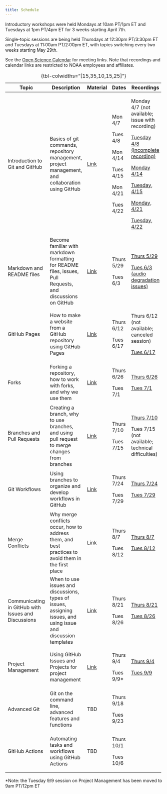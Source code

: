 ```yaml
---
title: Schedule
---
```


Introductory workshops were held Mondays at 10am PT/1pm ET and Tuesdays at 1pm PT/4pm ET for 3 weeks starting April 7th.

Single-topic sessions are being held Thursdays at 12:30pm PT/3:30pm ET and Tuesdays at 11:00am PT/2:00pm ET, with topics switching every two weeks starting May 29th.

See the [Open Science Calendar](https://calendar.google.com/calendar/u/0?cid=Y185MTZiNjk0OGVmMmVlOGI3ZDQ5YzI4NjYxZWZjMDc5ODMwM2MyNzQyYmUzOTljOTI5MGZhMDJkOTMyMGM3NjllQGdyb3VwLmNhbGVuZGFyLmdvb2dsZS5jb20) for meeting links. Note that recordings and calendar links are restricted to NOAA employees and affiliates.

+-----------------------------------------------------+-----------------------------------------------------------------------------------------------------------------+---------------------------------------------+------------+-----------------------------------------------------------------------------------------------------------------------------+
| Topic                                               | Description                                                                                                     | Material                                    | Dates      | Recordings                                                                                                                  |
+=====================================================+=================================================================================================================+=============================================+============+=============================================================================================================================+
| Introduction to Git and GitHub                      | Basics of git commands, repository management, project management, and collaboration using GitHub               | [Link](intro/intro.qmd)                     | Mon 4/7    | Monday 4/7 (not available; issue with recording)                                                                            |
|                                                     |                                                                                                                 |                                             |            |                                                                                                                             |
|                                                     |                                                                                                                 |                                             | Tues 4/8   | [Tuesday 4/8 (Incomplete recording)](https://drive.google.com/file/d/1rjvIRgexOe2D2l5fFf9GhXsQncWX6UYK/view?usp=drive_link) |
|                                                     |                                                                                                                 |                                             |            |                                                                                                                             |
|                                                     |                                                                                                                 |                                             | Mon 4/14   | [Monday 4/14](https://drive.google.com/file/d/1QZc8ixRZyUKyZoTyb_ERk7PeHWbi85aF/view?usp=sharing)                           |
|                                                     |                                                                                                                 |                                             |            |                                                                                                                             |
|                                                     |                                                                                                                 |                                             | Tues 4/15  | [Tuesday, 4/15](https://drive.google.com/file/d/1goH2jSuRZ17U1kCRe79M_LaQpWNDMtE4/view?usp=sharing)                         |
|                                                     |                                                                                                                 |                                             |            |                                                                                                                             |
|                                                     |                                                                                                                 |                                             | Mon 4/21   | [Monday, 4/21](https://drive.google.com/file/d/1-JuvFqiaDgLKB6sY_6AAgZC29dzwxI94/view?usp=drive_link)                       |
|                                                     |                                                                                                                 |                                             |            |                                                                                                                             |
|                                                     |                                                                                                                 |                                             | Tues 4/22  | [Tuesday, 4/22](https://drive.google.com/file/d/18iDAN_KNsGyS5YJH2std6uh3-5poRCGF/view?usp=sharing)                         |
+-----------------------------------------------------+-----------------------------------------------------------------------------------------------------------------+---------------------------------------------+------------+-----------------------------------------------------------------------------------------------------------------------------+
| Markdown and README files                           | Become familiar with markdown formatting for README files, issues, Pull Requests, and discussions on GitHub     | [Link](markdown/markdown.qmd)               | Thurs 5/29 | [Thurs 5/29](https://drive.google.com/file/d/1OC1kFU4mzVgWsBLFY5Ft6rWW6518zlax/view?usp=sharing)                            |
|                                                     |                                                                                                                 |                                             |            |                                                                                                                             |
|                                                     |                                                                                                                 |                                             | Tues 6/3   | [Tues 6/3 (audio degradation issues)](https://drive.google.com/file/d/1hy-ztB-uujfK1-9_JQDJ7-qt-pbtBpK0/view?usp=sharing)   |
+-----------------------------------------------------+-----------------------------------------------------------------------------------------------------------------+---------------------------------------------+------------+-----------------------------------------------------------------------------------------------------------------------------+
| GitHub Pages                                        | How to make a website from a GitHub repository using GitHub Pages                                               | [Link](github-pages/github-pages.qmd)       | Thurs 6/12 | Thurs 6/12 (not available; canceled session)                                                                                |
|                                                     |                                                                                                                 |                                             |            |                                                                                                                             |
|                                                     |                                                                                                                 |                                             | Tues 6/17  | [Tues 6/17](https://drive.google.com/file/d/1hDRPGPLQb9lSEDB8ORs44HzZBIl3XcGQ/view?usp=sharing)                             |
+-----------------------------------------------------+-----------------------------------------------------------------------------------------------------------------+---------------------------------------------+------------+-----------------------------------------------------------------------------------------------------------------------------+
| Forks                                               | Forking a repository, how to work with forks, and why we use them                                               | [Link](forking/forking.qmd)                 | Thurs 6/26 | [Thurs 6/26](https://drive.google.com/file/d/1KgOj8W6XwZ8Y9LyPjMkgLFmGcSTXtMC9/view?usp=sharing)                            |
|                                                     |                                                                                                                 |                                             |            |                                                                                                                             |
|                                                     |                                                                                                                 |                                             | Tues 7/1   | [Tues 7/1](https://drive.google.com/file/d/1HgGkgK-M-LVv9NPqzCdzkrhhZwXlhGFz/view?usp=sharing)                              |
+-----------------------------------------------------+-----------------------------------------------------------------------------------------------------------------+---------------------------------------------+------------+-----------------------------------------------------------------------------------------------------------------------------+
| Branches and Pull Requests                          | Creating a branch, why to use branches, and using pull request to merge changes from branches                   | [Link](branches/branches.qmd)               | Thurs 7/10 | [Thurs 7/10](https://drive.google.com/file/d/1F7h77D3Ay2caiiZfoXRnLuDeJOlmoqos/view?usp=sharing)                            |
|                                                     |                                                                                                                 |                                             |            |                                                                                                                             |
|                                                     |                                                                                                                 |                                             | Tues 7/15  | Tues 7/15 (not available; technical difficulties)                                                                           |
+-----------------------------------------------------+-----------------------------------------------------------------------------------------------------------------+---------------------------------------------+------------+-----------------------------------------------------------------------------------------------------------------------------+
| Git Workflows                                       | Using branches to organize and develop workflows in GitHub                                                      | [Link](workflows/workflows.qmd)             | Thurs 7/24 | [Thurs 7/24](https://drive.google.com/file/d/1RZoqdNiCTOREArU_t38Q0ZIx1J-FhF5e/view?usp=sharing)                            |
|                                                     |                                                                                                                 |                                             |            |                                                                                                                             |
|                                                     |                                                                                                                 |                                             | Tues 7/29  | [Tues 7/29](https://drive.google.com/file/d/10rDJj9UBcXV5hX-Ozy1notBElvLRZucX/view?usp=sharing)                             |
+-----------------------------------------------------+-----------------------------------------------------------------------------------------------------------------+---------------------------------------------+------------+-----------------------------------------------------------------------------------------------------------------------------+
| Merge Conflicts                                     | Why merge conflicts occur, how to address them, and best practices to avoid them in the first place             | [Link](merge-conflicts/merge-conflicts.qmd) | Thurs 8/7  | [Thurs 8/7](https://drive.google.com/file/d/14MxwT_XLbIfFGhLrkT3MhoLOyXtgMcuk/view?usp=sharing)                             |
|                                                     |                                                                                                                 |                                             |            |                                                                                                                             |
|                                                     |                                                                                                                 |                                             | Tues 8/12  | [Tues 8/12](https://drive.google.com/file/d/1UhEEXm5qAtD3HEYEqpYQ4Tw-C-Tj0gJy/view?usp=sharing)                             |
+-----------------------------------------------------+-----------------------------------------------------------------------------------------------------------------+---------------------------------------------+------------+-----------------------------------------------------------------------------------------------------------------------------+
| Communicating in GitHub with Issues and Discussions | When to use issues and discussions, types of issues, assigning issues, and using issue and discussion templates | [Link](issues/issues.qmd)                   | Thurs 8/21 | [Thurs 8/21](https://drive.google.com/file/d/19mXzVkXlWf6oNyPBIfRvLw71sukhSIAs/view?usp=sharing)                            |
|                                                     |                                                                                                                 |                                             |            |                                                                                                                             |
|                                                     |                                                                                                                 |                                             | Tues 8/26  | [Tues 8/26](https://drive.google.com/file/d/1tCuZe1Ub-VDnql6XSPyOeokC6jr7bXsx/view?usp=sharing)                             |
+-----------------------------------------------------+-----------------------------------------------------------------------------------------------------------------+---------------------------------------------+------------+-----------------------------------------------------------------------------------------------------------------------------+
| Project Management                                  | Using GitHub Issues and Projects for project management                                                         | [Link](projects/projects.qmd)               | Thurs 9/4  | [Thurs 9/4](https://drive.google.com/file/d/1-7vytLwYCdIsSjTjJZ_x-FDLecM7A4Pj/view?usp=sharing)                             |
|                                                     |                                                                                                                 |                                             |            |                                                                                                                             |
|                                                     |                                                                                                                 |                                             | Tues 9/9\* | [Tues 9/9](https://drive.google.com/file/d/1zPAKwWjovsDvwBOsSGfLZOPFMz2dp1Ss/view?usp=sharing)                              |
+-----------------------------------------------------+-----------------------------------------------------------------------------------------------------------------+---------------------------------------------+------------+-----------------------------------------------------------------------------------------------------------------------------+
| Advanced Git                                        | Git on the command line, advanced features and functions                                                        | TBD                                         | Thurs 9/18 |                                                                                                                             |
|                                                     |                                                                                                                 |                                             |            |                                                                                                                             |
|                                                     |                                                                                                                 |                                             | Tues 9/23  |                                                                                                                             |
+-----------------------------------------------------+-----------------------------------------------------------------------------------------------------------------+---------------------------------------------+------------+-----------------------------------------------------------------------------------------------------------------------------+
| GitHub Actions                                      | Automating tasks and workflows using GitHub Actions                                                             | TBD                                         | Thurs 10/1 |                                                                                                                             |
|                                                     |                                                                                                                 |                                             |            |                                                                                                                             |
|                                                     |                                                                                                                 |                                             | Tues 10/6  |                                                                                                                             |
+-----------------------------------------------------+-----------------------------------------------------------------------------------------------------------------+---------------------------------------------+------------+-----------------------------------------------------------------------------------------------------------------------------+

: {tbl-colwidths="\[15,35,10,15,25\]"}

\*Note: the Tuesday 9/9 session on Project Management has been moved to 9am PT/12pm ET